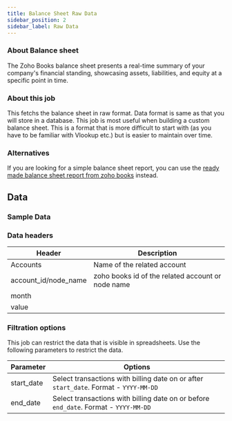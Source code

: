 ```yaml
---
title: Balance Sheet Raw Data
sidebar_position: 2
sidebar_label: Raw Data
---
```



### About Balance sheet

The Zoho Books balance sheet presents a real-time summary of your company's financial standing, showcasing assets, liabilities, and equity at a specific point in time. 

### About this job
This fetchs the balance sheet in raw format. Data format is same as that you will store in a database. This job is most useful when building a custom balance sheet. This is a format that is more difficult to start with (as you have to be familiar with Vlookup etc.) but is easier to maintain over time. 

### Alternatives
If you are looking for a simple balance sheet report, you can use the [ready made balance sheet report from zoho books](/library/jobs/zoho_books/fetch_balance_sheet/report) instead. 


<AddJob
  template="gsheet_zoho_books_balance_sheet_raw_data"
/>


## Data

### Sample Data

<Gsheet
  src="https://docs.google.com/spreadsheets/d/1-gX-uq5YrTW-6gQJYM-mNXitEOfJLTiQCvPtV8CR1Yc/edit#gid=833516919"
/>


### Data headers

| Header | Description |
|----|----|
| Accounts | Name of the related account |
| account_id/node_name | zoho books id of the related account or node name |
| month |  |
| value |  |


### Filtration options

This job can restrict the data that is visible in spreadsheets. Use the following parameters to restrict the data.

| Parameter | Options |
|----|----|
| start_date | Select transactions with billing date on or after `start_date`. Format - `YYYY-MM-DD` |
| end_date | Select transactions with billing date on or before `end_date`. Format - `YYYY-MM-DD` |

<!---
## Others

### Similar jobs

Similar sort of data can be achieved by using get accounting transaction job and filtering it by invoice type. 

### Reports that use this job

Here are some of the report templates that use this job: 
-->